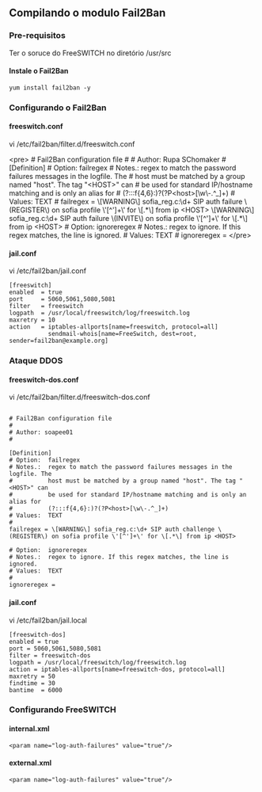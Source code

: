 == Compilando o modulo Fail2Ban ==
=== Pre-requisitos ===

Ter o soruce do FreeSWITCH no diretório /usr/src
==== Instale o Fail2Ban ====

<pre>
yum install fail2ban -y 
</pre>

=== Configurando o Fail2Ban ===
====freeswitch.conf====

vi /etc/fail2ban/filter.d/freeswitch.conf

<nowiki>
<pre>
# Fail2Ban configuration file
#
# Author: Rupa SChomaker
#

[Definition]

# Option:  failregex
# Notes.:  regex to match the password failures messages in the logfile. The
#          host must be matched by a group named "host". The tag "<HOST>" can
#          be used for standard IP/hostname matching and is only an alias for
#          (?:::f{4,6}:)?(?P<host>[\w\-.^_]+)
# Values:  TEXT
#
failregex = \[WARNING\] sofia_reg.c:\d+ SIP auth failure \(REGISTER\) on sofia profile \'[^']+\' for \[.*\]  from ip <HOST>
            \[WARNING\] sofia_reg.c:\d+ SIP auth failure \(INVITE\) on sofia profile \'[^']+\' for \[.*\] from ip <HOST>

# Option:  ignoreregex
# Notes.:  regex to ignore. If this regex matches, the line is ignored.
# Values:  TEXT
#
ignoreregex =
</pre>
 </nowiki>
====jail.conf====

vi /etc/fail2ban/jail.conf

<pre>
[freeswitch]
enabled  = true
port     = 5060,5061,5080,5081
filter   = freeswitch
logpath  = /usr/local/freeswitch/log/freeswitch.log
maxretry = 10
action   = iptables-allports[name=freeswitch, protocol=all]
           sendmail-whois[name=FreeSwitch, dest=root, sender=fail2ban@example.org]
</pre>

=== Ataque DDOS ===
====freeswitch-dos.conf====

vi /etc/fail2ban/filter.d/freeswitch-dos.conf

<pre>

# Fail2Ban configuration file
#
# Author: soapee01
#

[Definition]
# Option:  failregex
# Notes.:  regex to match the password failures messages in the logfile. The
#          host must be matched by a group named "host". The tag "<HOST>" can
#          be used for standard IP/hostname matching and is only an alias for
#          (?:::f{4,6}:)?(?P<host>[\w\-.^_]+)
# Values:  TEXT
#
failregex = \[WARNING\] sofia_reg.c:\d+ SIP auth challenge \(REGISTER\) on sofia profile \'[^']+\' for \[.*\] from ip <HOST>

# Option:  ignoreregex
# Notes.:  regex to ignore. If this regex matches, the line is ignored.
# Values:  TEXT
#
ignoreregex =

</pre>

====jail.conf====

vi /etc/fail2ban/jail.local

<pre>
[freeswitch-dos]
enabled = true
port = 5060,5061,5080,5081
filter = freeswitch-dos
logpath = /usr/local/freeswitch/log/freeswitch.log
action = iptables-allports[name=freeswitch-dos, protocol=all]
maxretry = 50
findtime = 30
bantime  = 6000
</pre>

=== Configurando FreeSWITCH ===
====internal.xml====
<pre>
<param name="log-auth-failures" value="true"/>
</pre>
====external.xml====
<pre>
<param name="log-auth-failures" value="true"/>
</pre>